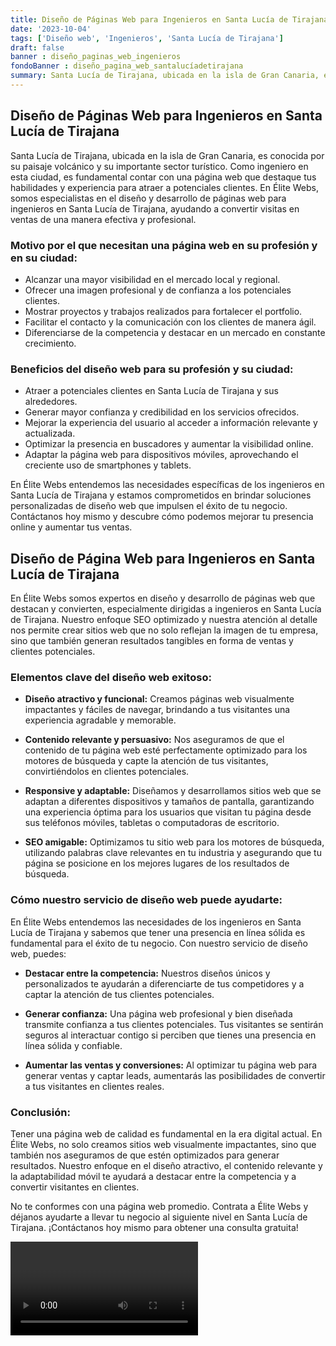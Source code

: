 ```yaml
---
title: Diseño de Páginas Web para Ingenieros en Santa Lucía de Tirajana
date: '2023-10-04'
tags: ['Diseño web', 'Ingenieros', 'Santa Lucía de Tirajana']
draft: false
banner : diseño_paginas_web_ingenieros
fondoBanner : diseño_pagina_web_santalucíadetirajana
summary: Santa Lucía de Tirajana, ubicada en la isla de Gran Canaria, es conocida por su paisaje volcánico y su importante sector turístico. Como ingeniero en esta ciudad, es fundamental contar con una página web que destaque tus habilidades y experiencia para atraer a potenciales clientes. En Élite Webs, somos especialistas en el diseño y desarrollo de páginas web para ingenieros en Santa Lucía de Tirajana, ayudando a convertir visitas en ventas de una manera efectiva y profesional.
---
```


## Diseño de Páginas Web para Ingenieros en Santa Lucía de Tirajana

Santa Lucía de Tirajana, ubicada en la isla de Gran Canaria, es conocida por su paisaje volcánico y su importante sector turístico. Como ingeniero en esta ciudad, es fundamental contar con una página web que destaque tus habilidades y experiencia para atraer a potenciales clientes. En Élite Webs, somos especialistas en el diseño y desarrollo de páginas web para ingenieros en Santa Lucía de Tirajana, ayudando a convertir visitas en ventas de una manera efectiva y profesional.

### Motivo por el que necesitan una página web en su profesión y en su ciudad:

- Alcanzar una mayor visibilidad en el mercado local y regional.
- Ofrecer una imagen profesional y de confianza a los potenciales clientes.
- Mostrar proyectos y trabajos realizados para fortalecer el portfolio.
- Facilitar el contacto y la comunicación con los clientes de manera ágil.
- Diferenciarse de la competencia y destacar en un mercado en constante crecimiento.

### Beneficios del diseño web para su profesión y su ciudad:

- Atraer a potenciales clientes en Santa Lucía de Tirajana y sus alrededores.
- Generar mayor confianza y credibilidad en los servicios ofrecidos.
- Mejorar la experiencia del usuario al acceder a información relevante y actualizada.
- Optimizar la presencia en buscadores y aumentar la visibilidad online.
- Adaptar la página web para dispositivos móviles, aprovechando el creciente uso de smartphones y tablets.

En Élite Webs entendemos las necesidades específicas de los ingenieros en Santa Lucía de Tirajana y estamos comprometidos en brindar soluciones personalizadas de diseño web que impulsen el éxito de tu negocio. Contáctanos hoy mismo y descubre cómo podemos mejorar tu presencia online y aumentar tus ventas.

<GifSeo />

<Cta />

## Diseño de Página Web para Ingenieros en Santa Lucía de Tirajana

En Élite Webs somos expertos en diseño y desarrollo de páginas web que destacan y convierten, especialmente dirigidas a ingenieros en Santa Lucía de Tirajana. Nuestro enfoque SEO optimizado y nuestra atención al detalle nos permite crear sitios web que no solo reflejan la imagen de tu empresa, sino que también generan resultados tangibles en forma de ventas y clientes potenciales.

### Elementos clave del diseño web exitoso:

- **Diseño atractivo y funcional:** Creamos páginas web visualmente impactantes y fáciles de navegar, brindando a tus visitantes una experiencia agradable y memorable.

- **Contenido relevante y persuasivo:** Nos aseguramos de que el contenido de tu página web esté perfectamente optimizado para los motores de búsqueda y capte la atención de tus visitantes, convirtiéndolos en clientes potenciales.

- **Responsive y adaptable:** Diseñamos y desarrollamos sitios web que se adaptan a diferentes dispositivos y tamaños de pantalla, garantizando una experiencia óptima para los usuarios que visitan tu página desde sus teléfonos móviles, tabletas o computadoras de escritorio.

- **SEO amigable:** Optimizamos tu sitio web para los motores de búsqueda, utilizando palabras clave relevantes en tu industria y asegurando que tu página se posicione en los mejores lugares de los resultados de búsqueda.

### Cómo nuestro servicio de diseño web puede ayudarte:

En Élite Webs entendemos las necesidades de los ingenieros en Santa Lucía de Tirajana y sabemos que tener una presencia en línea sólida es fundamental para el éxito de tu negocio. Con nuestro servicio de diseño web, puedes:

- **Destacar entre la competencia:** Nuestros diseños únicos y personalizados te ayudarán a diferenciarte de tus competidores y a captar la atención de tus clientes potenciales.

- **Generar confianza:** Una página web profesional y bien diseñada transmite confianza a tus clientes potenciales. Tus visitantes se sentirán seguros al interactuar contigo si perciben que tienes una presencia en línea sólida y confiable.

- **Aumentar las ventas y conversiones:** Al optimizar tu página web para generar ventas y captar leads, aumentarás las posibilidades de convertir a tus visitantes en clientes reales.

### Conclusión:

Tener una página web de calidad es fundamental en la era digital actual. En Élite Webs, no solo creamos sitios web visualmente impactantes, sino que también nos aseguramos de que estén optimizados para generar resultados. Nuestro enfoque en el diseño atractivo, el contenido relevante y la adaptabilidad móvil te ayudará a destacar entre la competencia y a convertir visitantes en clientes.

No te conformes con una página web promedio. Contrata a Élite Webs y déjanos ayudarte a llevar tu negocio al siguiente nivel en Santa Lucía de Tirajana. ¡Contáctanos hoy mismo para obtener una consulta gratuita!

<Video />

<CtaBot job='Ingenieros' city='Santa Lucía de Tirajana'/>

<Gmaps query='Santa Lucía de Tirajana+españa+maps' />